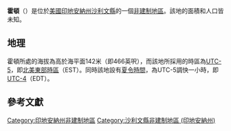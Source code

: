 {{noteTA
|G1=USState
|G2=地名
|G3=Unit
}}
{{Infobox settlement
|official_name            = 霍頓
|native_name = Hawton
|settlement_type          = [[非建制地區|非建制地區]]
|image_skyline            = 
|imagesize                = 
|pushpin_map              = USA Indiana
|pushpin_label            = 霍頓
|pushpin_label_position   = top
|pushpin_map_caption      = 霍頓在印地安納州的位置
|subdivision_type         = [[世界政區索引|國家]]
|subdivision_type1        = [[美国州份|州份]]
|subdivision_type2        = [[印地安納州行政区划|縣]]
|subdivision_name         = [[美国|美国]]
|subdivision_name1        = [[印地安納州|印地安納州]]
|subdivision_name2        = [[沙利文縣_(印地安納州)|沙利文縣]]
|elevation_ft             = 466
|elevation_m              = 142
|area_total_km2           = 
|area_total_sq_mi         = 
|area_land_km2            = 
|area_land_sq_mi          = 
|area_water_km2           = 
|area_water_sq_mi         = 
|population_as_of         = 2010
|population_footnotes     = 
|population_total         = 
|population_metro         = 
|population_density_km2   = auto
|population_density_sq_mi = auto
|timezone                 = [[北美东部时区|北美东部时区]]
|utc_offset               = -5
|coordinates              = {{coord|39|07|35|N|87|18|40|W|display=inline,title}}
| coor_pinpoint           = 
| coordinates_footnotes   = 
|timezone_DST             = EDT
|utc_offset_DST           = -4
|postal_code_type         = [[美國郵區編號|郵區編號]]
|postal_code              = 47882
|area_code                = {{link-en|电话区号812|Area code 812|812}}
|blank_name = [[地名信息系统|GNIS ID]]
|blank_info = 446726<ref name="GNIS">{{cite gnis|446726|Hawton}}</ref>
}}
'''霍頓'''（{{lang-en|Hawton}}）是位於[[美國|美國]][[印地安納州|印地安納州]][[沙利文縣_(印地安納州)|沙利文縣]]的一個[[非建制地區|非建制地區]]。該地的面積和人口皆未知。

== 地理 ==
霍頓所處的海拔為高於海平面142米（即466英呎），而該地所採用的時區為[[UTC-5|UTC-5]]，即[[北美東部時區|北美東部時區]]（EST）。同時該地設有[[夏令時間|夏令時間]]，為UTC-5調快一小時，即[[UTC-4|UTC-4]]（EDT）。

== 參考文獻 ==
{{reflist}}

{{沙利文縣 (印地安納州)}}

{{DEFAULTSORT:Hawton}}
[[Category:印地安納州非建制地區|Category:印地安納州非建制地區]]
[[Category:沙利文縣非建制地區_(印地安納州)|Category:沙利文縣非建制地區 (印地安納州)]]

{{Indiana-geo-stub}}